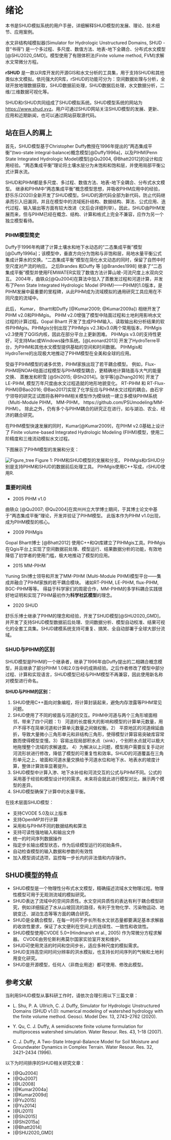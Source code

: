 
# 绪论 {#overview}
本书是SHUD模拟系统的用户手册，详细解释SHUD模型的发展、理论、技术细节、应用案例。

水文非结构域模拟器(Simulator for Hydrologic Unstructured Domains, SHUD - 音“书得”) 是一个多过程、多尺度、数值方法、地表-地下全耦合、分布式水文模型[@SHU2020_GMD]。模型使用了有限体积法(Finite volume method, FVM)求解水文常微分方程。

**rSHUD** 是一款以R库开发的开源GIS和水文分析的工具集，用于支持SHUD和其他类似水文模拟。依托强大的R库，rSHUD的功能可分为：空间数据处理与分析，全球开放地理数据获取，SHUD数据前处理，SHUD数据后处理，水文数据分析，二维/三维数据可视化等。

SHUD和rSHUD共同组成了SHUD模拟系统。SHUD模型系统的网站为[https://www.shud.xyz](https://www.shud.xyz)。用户可通过SHUD网站关注SHUD模型的发展、更新、应用和近期新闻，也可以通过网站获取源代码。

## 站在巨人的肩上

首先，SHUD模型基于Christopher Duffy教授在1996年提出的“两态集成平衡”(two-state integral-balance)概念模型[@Duffy1996a]，以及PIHM(Penn State Integrated Hydrologic Model)模型[@Qu2004, @Bhatt2012]的设计和应用经验。“两态集成平衡”理论将土壤水层分为未饱和和饱和层，并使用局部平衡公式计算水流。

SHUD和PIHM都是多尺度、多过程、数值方法、地表-地下全耦合、分布式水文模型。
继承和PIHM中“两态集成平衡”概念模型思想，并吸收PIHM应用中的经验，舒乐乐(2020)全新开发了SHUD模型。SHUD的源代码全部为新代码，防止代码继承而引入旧漏洞，并且在模型中的流域拓扑结构、数据结构、算法、公式应用、迭代过程、输入输出等方面有较大改进（文后会详细列举）。因此，SHUD由PIHM发展而来，但与PIHM已经在概念、结构、计算和格式上完全不兼容，应作为另一个独立模型看待。

### PIHM模型简史

Duffy于1996年构建了计算土壤水和地下水动态的“二态集成平衡”模型[@Duffy1996a]；该模型中，垂直方向分为饱和与非饱和层，局地水量平衡公式集成计算水的交换。“二态集成平衡”模型在简化水文动态的同时，保留了自然中时空尺度对产流的响应。 之后Brandes 和Duffy 等 [@Brandes1998] 继承了“二态集成平衡”模型并使用FEMWATER实现了数值方法计算山坡-河流尺度上水双向交互。 2004年，曲轶众[@Qu2004]在算法中加入了蒸散发过程和河道计算，并发布了Penn State Integrated Hydrologic Model (PIHM)——PIHM的1.0版本，是PIHM发展中最重要的里程碑，从此PIHM成为流域模拟的通用研究工具应用在不同尺度的流域中。

此后， Kumar， Bhartt和Duffy [@Kumar2009; @Kumar2009a]) 相继开发了PIHM v2.0和PIHMgis。 PIHM v2.0增强了模型中陆面过程和土地利用影响水文过程的计算过程。Gopal Bhartt 开发了生成PIHM输入、读取输出和分析结果的软件PIHMgis。PIHMgis分别出现了PIHMgis v2.3和v3.0两个常用版本，PIHMgis v2.3使用了QGIS内核，因此在部分平台上更新困难。 PIHMgis v3.0的支持性更好，可支持Mac或Windows操作系统。[@Leonard2013] 开发了HydroTerre平台，为PIHM和其他水文模型提供基础的空间和时间数据。 PIHMgis和HydroTerre的出现极大地推动了PIHM模型在全美和全球的应用。

受益于PIHM模型的诸多优势，PIHM家族出现了若干耦合模型。 例如，Flux-PIHM将NOAH陆面过程模型与PIHM模型耦合，更精确地计算陆面与大气的能量交换、 蒸散发和积雪 [@Shi2015; @Shi2014]。张宇等[@Zhang2016] 开发了LE-PIHM, 模型万年尺度由水文过程造就的地形地貌变化。 RT-PIHM 和 RT-Flux-PIHM[@Bao2016; @Bao2017]实现了化学反应与PIHM水文过程的耦合。由石宇宁领导的研究正试图将各种PIHM相关模型作为模块统一建立多模块PIHM系统（Multi-Module PIHM， MM-PIHM， https://github.com/PSUmodeling/MM-PIHM）。 除此之外，仍有多个与PIHM耦合的研究正在进行，如与湖泊、农业、经济的耦合研究。

在PIHM模型快速发展的同时，Kumar[@Kumar2009]，在PIHM v2.0基础上设计了 Finite volume-based Integrated Hydrologic Modeling (FIHM)模型，使用二阶精度和三维流动模拟水文过程。

下图展示了PIHM模型的发展和分支：

![Figure_tree](Fig/Figure_tree.png)
Figure 1: PIHM和SHUD模型的发展和分支。 PIHMgis和rSHUD分别是支持PIHM和SHUD的数据前后处理工具。 PIHMgis使用C++写成，rSHUD使用R.

### 重要时间线
- 2005 PIHM v1.0

曲轶众 [@Qu2007; @Qu2004]在宾州州立大学博士期间，于其博士论文中基于“两态集成平衡”理论，开发并验证了PIHM模型。
此版本作为PIHM v1.0出现，成为PIHM模型的核心。

- 2009 PIHMgis

Gopal Bhartt博士 [@Bhatt2012] 使用C++和Qt库建立了PIHMgis工具。PIHMgis在Qgis平台上实现了空间数据前处理、模型运行、结果数据分析的功能，有效地降低了初学者的使用门槛，极大地推动了模型的应用。

- 2015 MM-PIHM

Yuning Shi博士领导和开发了MM-PIHM (Multi-Module PIHM)模型平台——集成并融合了PIHM家族的若干耦合模块。
诸如RT-PIHM, LE-PIHM, flux-PIHM, BGC-PIHM等等。 得益于科学家们的周密合作，MM-PIHM的多学科耦合实践很好地证明和实现了PIHM最初作为**科学社区模型**的理念。

- 2020 SHUD

舒乐乐博士继承了PIHM的理念和经验，开发了SHUD模型[@SHU2020_GMD]，并开发了支持SHUD模型数据前后处理、空间数据分析、模型自动校准、结果可视化的全套工具集。SHUD建模系统支持可重复、搞笑、全自动部署于全球大部分流域。

### SHUD与PIHM的区别

SHUD模型是PIHM的一个继承者，继承了1996年由Duffy提出的二相耦合概念模型，并且继承了部分PIHM 1.0和2.0当中的成熟经验。之后作者修改了模型中部分过程、计算和实现语言，SHUD模型已经与PIHM模型不再兼容，因此使用新名称对模型进行命名。

**SHUD与PIHM的区别：**

1. SHUD使用C++面向对象编程，将计算封装起来，避免内存泄露等PIHM常见问题。
2. SHUD使用了不同的坡面与河道的交互。PIHM中河道与两个三角形坡面相邻，带来了四个问题：1） 河道的长度极大的影响和模型的计算单元数量，用户不得不在简单河道和计算单元数量之间做权衡。2） 平原地区的河道绵延曲折，导致大量微小三角形单元和非结构三角形，使得模型计算容易突破库容常数而使得模型变慢。3）容易出现局部积水点（sink），个别积水点就可以极大地拖慢整个流域的求解速度。 4）为解决以上问题，模型用户需要反复手动对河流形状进行修改，降低了模型的可重复性和效率。SHUD的河道覆盖在三角形单元之上，坡面和河道水量交换给予河道水位和地下水、地表水的坡度计算，整体计算效率显著提升。
3. SHUD模型中计算入渗、地下水补给和河流交互的公式与PIHM不同。公式的采用基于经验和模型设计时的需求。未来将会就此进行模型对比，展示两个模型的差异。
4. SHUD模型确保了计算中的水量平衡。

在技术层面SHUD模型：

- 支持CVODE 5.0及以上版本
- 支持OpenMP并行计算
- 采用和与PIHM不同的数据结构和算法
- 支持可读性强地输入和输出文件
- 统一的时间序列数据操作
- 指定步长输出模型状态，作为后续模型运行的初始条件。
- 自动检查模型的输入数据和参数的有效性
- 加入模型调试选项，监控每一步长内的非法值和内存操作。

## SHUD模型的特点

- SHUD模型是一个物理性分布式水文模型，精确描述流域水文物理过程。物理性模型可用于无观测流域的模拟研究。
- SHUD表达了流域中的空间异质性。水文空间异质性的表达有利于耦合模型研究，例如详细描述了水从山坡回流的路径，有利于生物化学、污染物运动、地貌变迁、湖泊生态等等方面的耦合研究。
- SHUD是全耦合模型，在每一时间不步长所有水文状态量都要满足基本求解器的收敛性要求，保证了水文便利在空间上的连续性、一致性和收敛性。
- SHUD模型使用CVODE 5.0+(Hindmarsh et al., 2005) 作为常微分方程求解器。 CVODE由劳伦斯利弗莫尔国家实验室开发和维护。
- SHUD可使用灵活的时间和空间步长，适应多种尺度的模拟需求。
- SHUD支持高空间时间分辨率的洪水模拟，也支持长时间序列的气候和土地利用变化研究。
- SHUD是开源模型，任何人（非商业用途）都可使用、修改此模型。

## 参考文献

当利用SHUD模型从事科研工作时，请依次合理引用以下三篇文章：

- L. Shu, P. A. Ullrich, C. J. Duffy, Simulator for Hydrologic Unstructured Domains (SHUD v1.0): numerical modeling of watershed hydrology with the finite volume method. Geosci. Model Dev. 13, 2743–2762 (2020).

- Y. Qu, C. J. Duffy, A semidiscrete finite volume formulation for multiprocess watershed simulation. Water Resour. Res. 43, 1–18 (2007).

- C. J. Duffy, A Two-State Integral-Balance Model for Soil Moisture and Groundwater Dynamics in Complex Terrain. Water Resour. Res. 32, 2421–2434 (1996).


以下为时间排序的SHUD相关研究文章：

- [@Qu2004]
- [@Qu2007]
- [@Li2008]
- [@Kumar2004a]
- [@Kumar2009d]
- [@Yu2015]
- [@Yu2014]
- [@Li2011]
- [@Shi2015]
- [@Shi2015a]
- [@Bhatt2014]
- [@SHU2020_GMD]